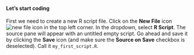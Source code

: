 #### Let's start coding

First we need to create a new R script file. Click on the **New File** icon ![new file icon](images/NewFile.PNG) in the top left corner. In the dropdown, select **R Script**. The source pane will appear with an untitled empty script. Go ahead and save it by clicking the **Save** icon (and make sure the **Source on Save** checkbox is deselected). Call it `my_first_script.R`.